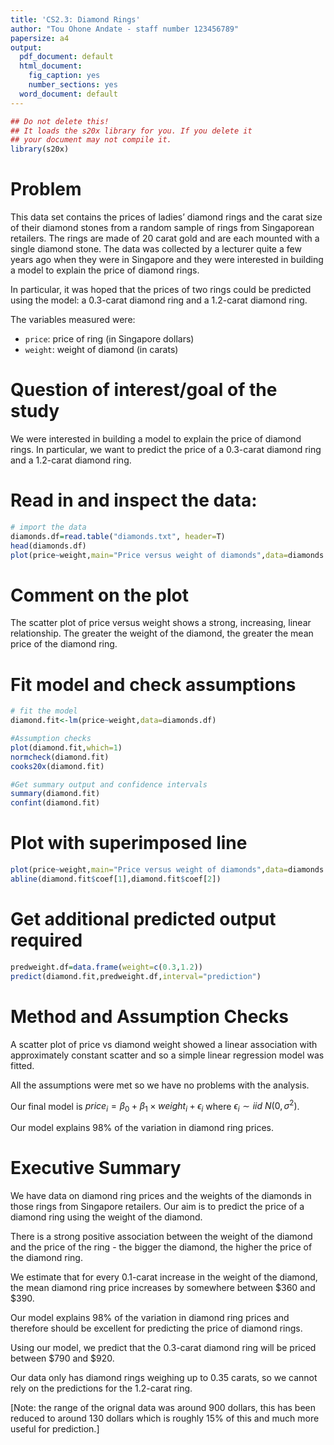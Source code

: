 ```yaml
---
title: 'CS2.3: Diamond Rings'
author: "Tou Ohone Andate - staff number 123456789"
papersize: a4
output:
  pdf_document: default
  html_document:
    fig_caption: yes
    number_sections: yes
  word_document: default
---
```

```r
## Do not delete this!
## It loads the s20x library for you. If you delete it 
## your document may not compile it.
library(s20x)
```


# Problem

This data set contains the prices of ladies' diamond rings and the carat size of their diamond stones from  a random sample of rings from Singaporean retailers. The rings are made of 20 carat\footnote{In the context of gold, ``carat'' refers to the purity of the gold.} gold and are each mounted with a single diamond stone. The data was collected by a lecturer quite a few years ago when they were in Singapore and they were interested in building a model to explain the price of diamond rings.

In particular, it was hoped that the prices of two rings could be predicted using the model: a 0.3-carat diamond ring and a 1.2-carat diamond ring.\footnote{In the context of diamonds, ``carat'' refers to the weight, specifically, one carat is 200 milligrams.} 

The variables measured were:

- `price`:  price of ring (in Singapore dollars)
- `weight`:	weight of diamond (in carats)



# Question of interest/goal of the study
We were interested in building a model to explain the price of diamond rings. In particular, we want to predict the price of a 0.3-carat diamond ring and a 1.2-carat diamond ring.  

# Read in and inspect the data:
```r
# import the data
diamonds.df=read.table("diamonds.txt", header=T)
head(diamonds.df)
plot(price~weight,main="Price versus weight of diamonds",data=diamonds.df)
```

# Comment on the plot

The scatter plot of price versus weight shows a strong, increasing, linear relationship. The greater the weight of the diamond, the greater the mean price of the diamond ring.

# Fit model and check assumptions
```r
# fit the model
diamond.fit<-lm(price~weight,data=diamonds.df)

#Assumption checks
plot(diamond.fit,which=1) 
normcheck(diamond.fit)
cooks20x(diamond.fit)

#Get summary output and confidence intervals
summary(diamond.fit)
confint(diamond.fit)
```

# Plot with superimposed line
```r
plot(price~weight,main="Price versus weight of diamonds",data=diamonds.df)
abline(diamond.fit$coef[1],diamond.fit$coef[2])

```


# Get additional predicted output required
```r
predweight.df=data.frame(weight=c(0.3,1.2))
predict(diamond.fit,predweight.df,interval="prediction")
```

# Method and Assumption Checks 
A scatter plot of price vs diamond weight showed a linear association with approximately constant
scatter and so a simple linear regression model was fitted. 

All the assumptions were met so we have no problems with the analysis.

Our final model is  $price_i=\beta_0 +\beta_1\times weight_i+\epsilon_i$ 
where $\epsilon_i \sim iid ~ N(0,\sigma^2)$.

Our model explains 98% of the variation in diamond ring prices.

# Executive Summary

We have data on diamond ring prices and the weights of the diamonds in those rings from Singapore retailers. Our aim is to predict the price of a diamond ring using the weight of the diamond.

There is a strong positive association between the weight of the diamond and the price of the ring -  the bigger the diamond, the higher the price of the diamond ring.

We estimate that for every 0.1-carat increase in the weight of the diamond, the mean diamond ring price increases by somewhere between $360 and $390.

Our model explains 98% of the variation in diamond ring prices and therefore should be excellent for predicting the price of diamond rings. 

Using our model, we predict that the 0.3-carat diamond ring will be priced between $790 and $920. 

Our data only has diamond rings weighing up to 0.35 carats, so we cannot rely on the predictions for the 1.2-carat ring.
\bigskip

[Note: the range of the orignal data was around 900 dollars, this has been reduced to around 130 dollars which is roughly 15% of this and much more useful for prediction.]


